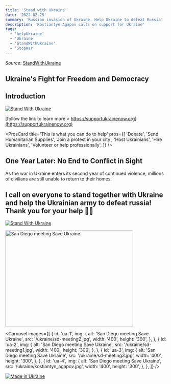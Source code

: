 ```yaml
---
title: 'Stand with Ukraine'
date: '2022-02-25'
summary: 'Russian invasion of Ukraine. Help Ukraine to defeat Russia'
description: 'Kostiantyn Agapov calls on support for Ukraine'
tags:
  - 'helpUkraine'
  - 'Ukraine'
  - 'StandWithUkraine'
  - 'StopWar'
---
```


_Source_: [StandWithUkraine](https://github.com/vshymanskyy/StandWithUkraine)

## Ukraine's Fight for Freedom and Democracy

## Introduction

[![Stand With Ukraine](https://raw.githubusercontent.com/vshymanskyy/StandWithUkraine/main/banner-personal-page.svg)](https://stand-with-ukraine.pp.ua)

[follow the link to learn more > https://supportukrainenow.org](https://supportukrainenow.org)

<ProsCard
  title='This is what you can do to help'
  pros={[
    'Donate',
    'Send Humanitarian Supplies',
    'Join a protest in your city',
    'Host Ukrainians',
    'Hire Ukrainians',
    'Volunteer or help professionally',
  ]}
/>

## One Year Later: No End to Conflict in Sight

As the war in Ukraine enters its second year of continued violence, millions of civilians are still unable to return to their homes.

## I call on everyone to stand together with Ukraine and help the Ukrainian army to defeat russia! Thank you for your help 💙💛

[![Stand With Ukraine](https://raw.githubusercontent.com/vshymanskyy/StandWithUkraine/main/badges/StandWithUkraine.svg)](https://stand-with-ukraine.pp.ua)

<Image alt='San Diego meeting Save Ukraine' src='/ukraine/kostiantyn_agapov.jpg' width='400' height='300' />

<Carousel
  images={[
    {
      id: 'ua-1',
      img: {
        alt: 'San Diego meeting Save Ukraine',
        src: '/ukraine/sd-meeting2.jpg',
        width: '400',
        height: '300',
      },
    },
    {
      id: 'ua-2',
      img: {
        alt: 'San Diego meeting Save Ukraine',
        src: '/ukraine/sd-meeting1.jpg',
        width: '400',
        height: '300',
      },
    },
    {
      id: 'ua-3',
      img: {
        alt: 'San Diego meeting Save Ukraine',
        src: '/ukraine/sd-meeting3.jpg',
        width: '400',
        height: '300',
      },
    },
    {
      id: 'ua-4',
      img: {
        alt: 'San Diego meeting Save Ukraine',
        src: '/ukraine/kostiantyn_agapov.jpg',
        width: '400',
        height: '300',
      },
    },
  ]}
/>

[![Made in Ukraine](https://img.shields.io/badge/made_in-ukraine-ffd700.svg?labelColor=0057b7)](https://stand-with-ukraine.pp.ua)
